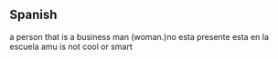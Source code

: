 ==Spanish==

a person that is a business man (woman.)no esta presente esta en la escuela
amu is not cool or smart